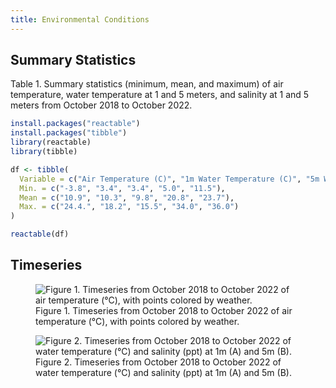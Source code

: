 ```yaml
---
title: Environmental Conditions
---
```


## Summary Statistics

Table 1. Summary statistics (minimum, mean, and maximum) of air temperature, water temperature at 1 and 5 meters, and salinity at 1 and 5 meters from October 2018 to October 2022.
```r
install.packages("reactable")
install.packages("tibble")
library(reactable)
library(tibble)

df <- tibble(
  Variable = c("Air Temperature (C)", "1m Water Temperature (C)", "5m Water Temperature (C)", "1m Salinity (ppt)", "5m Salinity (ppt)"),
  Min. = c("-3.8", "3.4", "3.4", "5.0", "11.5"),
  Mean = c("10.9", "10.3", "9.8", "20.8", "23.7"),
  Max. = c("24.4.", "18.2", "15.5", "34.0", "36.0")
)

reactable(df)
```

## Timeseries

![Figure 1. Timeseries from October 2018 to October 2022 of air temperature (&deg;C), with points colored by weather.](https://user-images.githubusercontent.com/67389727/202300773-93ae947a-ebc4-4e0b-9270-74e64c404fce.jpg)

![Figure 2. Timeseries from October 2018 to October 2022 of water temperature (&deg;C) and salinity (ppt) at 1m (A) and 5m (B).](https://user-images.githubusercontent.com/67389727/202297622-f81d6c22-398d-40e4-bc84-a960508cff75.jpg)
